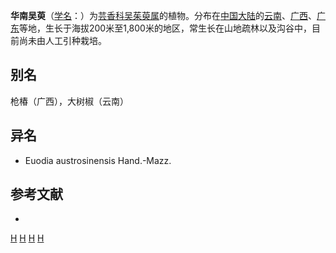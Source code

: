 {{Speciesbox 
| genus = Evodia
| species = austrosinensis
| authority = Hand.-Mazz.
}}
'''华南吴萸'''（[[学名|学名]]：{{lang|la|''Evodia austrosinensis''}}）为[[芸香科|芸香科]][[吴茱萸属|吴茱萸属]]的植物。分布在[[中国大陆|中国大陆]]的[[云南|云南]]、[[广西|广西]]、[[广东|广东]]等地，生长于海拔200米至1,800米的地区，常生长在山地疏林以及沟谷中，目前尚未由人工引种栽培。

== 别名 ==
枪椿（广西），大树椒（云南）

== 异名 ==
* Euodia austrosinensis Hand.-Mazz.

== 参考文献 ==
<div class="references-small">
* {{cite web| url =http://www.bioinfo.cn/db05/KmzwSpecies.php?action=view&id=20178| title =华南吴萸| work =《中国高等植物数据库全库》| publisher =中国科学院微生物研究所| author =昆明植物研究所| accessdate =2009-02-25| deadurl =yes| archiveurl =https://web.archive.org/web/20160305022738/http://www.bioinfo.cn/db05/KmzwSpecies.php?action=view&id=20178| archivedate =2016-03-05}}
</div>

{{Taxonbar}}

[[Category:吴茱萸属|H]]
[[Category:云南植物|H]]
[[Category:广西植物|H]]
[[Category:广东植物|H]]